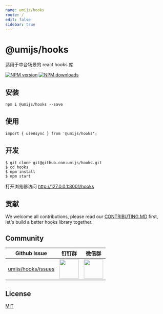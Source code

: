 ```yaml
---
name: umijs/hooks
route: /
edit: false
sidebar: true
---
```


# @umijs/hooks

适用于中台场景的 react hooks 库

[![NPM version][image-1]][1] [![NPM downloads][image-2]][2]


## 安装

```
npm i @umijs/hooks --save
```

## 使用

```
import { useAsync } from '@umijs/hooks';
```

## 开发

```
$ git clone git@github.com:umijs/hooks.git
$ cd hooks
$ npm install
$ npm start
```
打开浏览器访问 http://127.0.0.1:8001/hooks

## 贡献

We welcome all contributions, please read our [CONTRIBUTING.MD](https://github.com/umijs/hooks/blob/master/CONTRIBUTING.MD) first, let's build a better hooks library together.


## Community

| Github Issue                                            | 钉钉群                                                                                                                         | 微信群                                                                                      |
| ------------------------------------------------------- | ------------------------------------------------------------------------------------------------------------------------------ | ------------------------------------------------------------------------------------------- |
| [umijs/hooks/issues](https://github.com/umijs/hooks/issues) | <img src="https://img.alicdn.com/tfs/TB1KxCae9f2gK0jSZFPXXXsopXa-1125-1485.jpg" width="60" /> | <img src="https://img.alicdn.com/tfs/TB1pd1ce8r0gK0jSZFnXXbRRXXa-430-430.jpg" width="60" /> |

## License

[MIT](https://github.com/umijs/umi/blob/master/LICENSE)



[1]:	https://www.npmjs.com/package/@umijs/hooks
[2]:	https://npmjs.org/package/@umijs/hooks

[image-1]:	https://img.shields.io/npm/v/@umijs/hooks.svg?style=flat
[image-2]:	https://img.shields.io/npm/dm/@umijs/hooks.svg?style=flat
